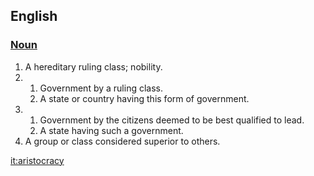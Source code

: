 == English ==
=== [[Noun]] ===

# A hereditary ruling class; nobility. 
# 
## Government by a ruling class. 
## A state or country having this form of government. 
# 
## Government by the citizens deemed to be best qualified to lead. 
## A state having such a government. 
# A group or class considered superior to others.

[[it:aristocracy]]